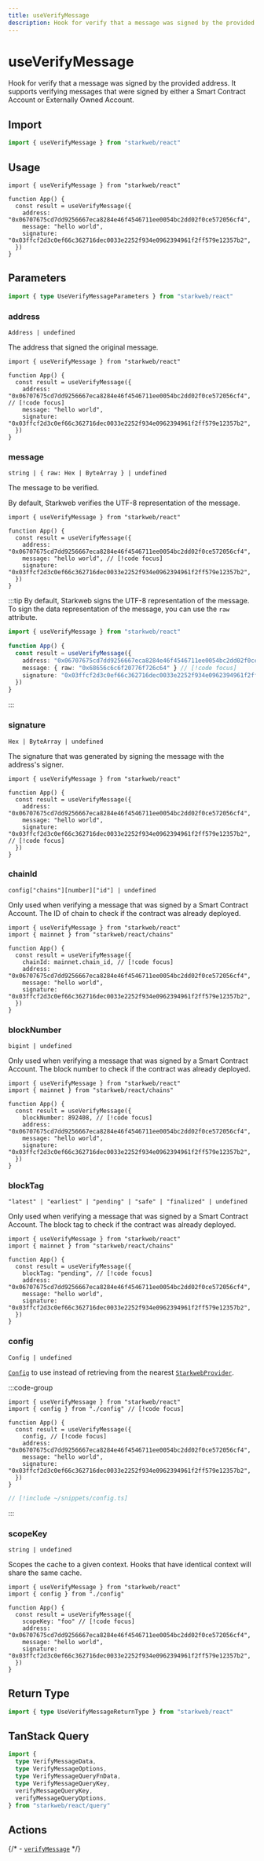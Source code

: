 ```yaml
---
title: useVerifyMessage
description: Hook for verify that a message was signed by the provided address.
---
```


# useVerifyMessage

Hook for verify that a message was signed by the provided address. It supports verifying messages that were signed by either a Smart Contract Account or Externally Owned Account.

## Import

```ts
import { useVerifyMessage } from "starkweb/react"
```

## Usage

```tsx [index.tsx]
import { useVerifyMessage } from "starkweb/react"

function App() {
  const result = useVerifyMessage({
    address: "0x06707675cd7dd9256667eca8284e46f4546711ee0054bc2dd02f0ce572056cf4",
    message: "hello world",
    signature: "0x03ffcf2d3c0ef66c362716dec0033e2252f934e0962394961f2ff579e12357b2",
  })
}
```

## Parameters

```ts
import { type UseVerifyMessageParameters } from "starkweb/react"
```

### address

`Address | undefined`

The address that signed the original message.

```tsx [index.tsx]
import { useVerifyMessage } from "starkweb/react"

function App() {
  const result = useVerifyMessage({
    address: "0x06707675cd7dd9256667eca8284e46f4546711ee0054bc2dd02f0ce572056cf4", // [!code focus]
    message: "hello world",
    signature: "0x03ffcf2d3c0ef66c362716dec0033e2252f934e0962394961f2ff579e12357b2",
  })
}
```

### message

`string | { raw: Hex | ByteArray } | undefined`

The message to be verified.

By default, Starkweb verifies the UTF-8 representation of the message.

```tsx [index.tsx]
import { useVerifyMessage } from "starkweb/react"

function App() {
  const result = useVerifyMessage({
    address: "0x06707675cd7dd9256667eca8284e46f4546711ee0054bc2dd02f0ce572056cf4",
    message: "hello world", // [!code focus]
    signature: "0x03ffcf2d3c0ef66c362716dec0033e2252f934e0962394961f2ff579e12357b2",
  })
}
```

:::tip
By default, Starkweb signs the UTF-8 representation of the message. To sign the data representation of the message, you can use the `raw` attribute.

```ts
import { useVerifyMessage } from "starkweb/react"

function App() {
  const result = useVerifyMessage({
    address: "0x06707675cd7dd9256667eca8284e46f4546711ee0054bc2dd02f0ce572056cf4",
    message: { raw: "0x68656c6c6f20776f726c64" } // [!code focus]
    signature: "0x03ffcf2d3c0ef66c362716dec0033e2252f934e0962394961f2ff579e12357b2",
  })
}
```
:::

### signature

`Hex | ByteArray | undefined`

The signature that was generated by signing the message with the address's signer.

```tsx [index.tsx]
import { useVerifyMessage } from "starkweb/react"

function App() {
  const result = useVerifyMessage({
    address: "0x06707675cd7dd9256667eca8284e46f4546711ee0054bc2dd02f0ce572056cf4",
    message: "hello world",
    signature: "0x03ffcf2d3c0ef66c362716dec0033e2252f934e0962394961f2ff579e12357b2", // [!code focus]
  })
}
```

### chainId

`config["chains"][number]["id"] | undefined`

Only used when verifying a message that was signed by a Smart Contract Account. The ID of chain to check if the contract was already deployed.

```tsx [index.tsx]
import { useVerifyMessage } from "starkweb/react"
import { mainnet } from "starkweb/react/chains"

function App() {
  const result = useVerifyMessage({
    chainId: mainnet.chain_id, // [!code focus]
    address: "0x06707675cd7dd9256667eca8284e46f4546711ee0054bc2dd02f0ce572056cf4",
    message: "hello world",
    signature: "0x03ffcf2d3c0ef66c362716dec0033e2252f934e0962394961f2ff579e12357b2",
  })
}
```

### blockNumber

`bigint | undefined`

Only used when verifying a message that was signed by a Smart Contract Account. The block number to check if the contract was already deployed.

```tsx [index.tsx]
import { useVerifyMessage } from "starkweb/react"
import { mainnet } from "starkweb/react/chains"

function App() {
  const result = useVerifyMessage({
    blockNumber: 892408, // [!code focus]
    address: "0x06707675cd7dd9256667eca8284e46f4546711ee0054bc2dd02f0ce572056cf4",
    message: "hello world",
    signature: "0x03ffcf2d3c0ef66c362716dec0033e2252f934e0962394961f2ff579e12357b2",
  })
}
```

### blockTag

`"latest" | "earliest" | "pending" | "safe" | "finalized" | undefined`

Only used when verifying a message that was signed by a Smart Contract Account. The block tag to check if the contract was already deployed.

```tsx [index.tsx]
import { useVerifyMessage } from "starkweb/react"
import { mainnet } from "starkweb/react/chains"

function App() {
  const result = useVerifyMessage({
    blockTag: "pending", // [!code focus]
    address: "0x06707675cd7dd9256667eca8284e46f4546711ee0054bc2dd02f0ce572056cf4",
    message: "hello world",
    signature: "0x03ffcf2d3c0ef66c362716dec0033e2252f934e0962394961f2ff579e12357b2",
  })
}
```

### config

`Config | undefined`

[`Config`](/react/api/createConfig#config) to use instead of retrieving from the nearest [`StarkwebProvider`](/react/api/StarkwebProvider).

:::code-group
```tsx [index.tsx]
import { useVerifyMessage } from "starkweb/react"
import { config } from "./config" // [!code focus]

function App() {
  const result = useVerifyMessage({
    config, // [!code focus]
    address: "0x06707675cd7dd9256667eca8284e46f4546711ee0054bc2dd02f0ce572056cf4",
    message: "hello world",
    signature: "0x03ffcf2d3c0ef66c362716dec0033e2252f934e0962394961f2ff579e12357b2",
  })
}
```

```ts [config.ts]
// [!include ~/snippets/config.ts]
```
:::

### scopeKey

`string | undefined`

Scopes the cache to a given context. Hooks that have identical context will share the same cache.

```tsx [index.tsx]
import { useVerifyMessage } from "starkweb/react"
import { config } from "./config"

function App() {
  const result = useVerifyMessage({
    scopeKey: "foo" // [!code focus]
    address: "0x06707675cd7dd9256667eca8284e46f4546711ee0054bc2dd02f0ce572056cf4",
    message: "hello world",
    signature: "0x03ffcf2d3c0ef66c362716dec0033e2252f934e0962394961f2ff579e12357b2",
  })
}
```


<QueryOptions TData="VerifyMessageData" TError="VerifyMessageErrorType" />

## Return Type

```ts
import { type UseVerifyMessageReturnType } from "starkweb/react"
```


<QueryResult TData="VerifyMessageData" TError="VerifyMessageErrorType" />

## TanStack Query

```ts
import {
  type VerifyMessageData,
  type VerifyMessageOptions,
  type VerifyMessageQueryFnData,
  type VerifyMessageQueryKey,
  verifyMessageQueryKey,
  verifyMessageQueryOptions,
} from "starkweb/react/query"
```

## Actions

{/* - [`verifyMessage`](/core/actions/verifyMessage) */}
